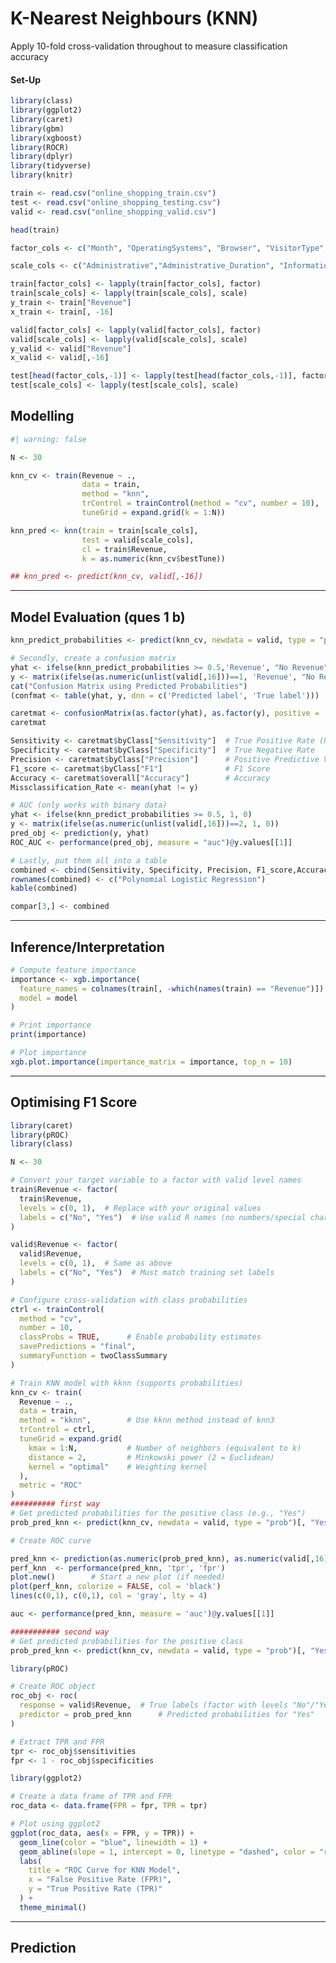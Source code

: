 # K-Nearest Neighbours (KNN)

Apply 10-fold cross-validation throughout to measure classification accuracy

#### Set-Up

```r
library(class)
library(ggplot2)
library(caret)
library(gbm)
library(xgboost)
library(ROCR)
library(dplyr)
library(tidyverse)
library(knitr)

train <- read.csv("online_shopping_train.csv")
test <- read.csv("online_shopping_testing.csv")
valid <- read.csv("online_shopping_valid.csv")

head(train)

factor_cols <- c("Month", "OperatingSystems", "Browser", "VisitorType", "Weekend", "Revenue")

scale_cols <- c("Administrative","Administrative_Duration", "Informational", "Informational_Duration","ProductRelated","SpecialDay", "ProductRelated_Duration","BounceRates", "ExitRates", "PageValues")

train[factor_cols] <- lapply(train[factor_cols], factor)
train[scale_cols] <- lapply(train[scale_cols], scale)
y_train <- train["Revenue"]
x_train <- train[, -16]

valid[factor_cols] <- lapply(valid[factor_cols], factor)
valid[scale_cols] <- lapply(valid[scale_cols], scale)
y_valid <- valid["Revenue"]
x_valid <- valid[,-16]

test[head(factor_cols,-1)] <- lapply(test[head(factor_cols,-1)], factor)
test[scale_cols] <- lapply(test[scale_cols], scale)
```

## Modelling

```r
#| warning: false

N <- 30

knn_cv <- train(Revenue ~ ., 
                data = train,
                method = "knn",
                trControl = trainControl(method = "cv", number = 10),
                tuneGrid = expand.grid(k = 1:N))

knn_pred <- knn(train = train[scale_cols],
                test = valid[scale_cols],
                cl = train$Revenue,
                k = as.numeric(knn_cv$bestTune))

## knn_pred <- predict(knn_cv, valid[,-16])


```

------------------------------------------------------------------------

\newpage

## Model Evaluation (ques 1 b)
```r
knn_predict_probabilities <- predict(knn_cv, newdata = valid, type = "prob")[, "1"]

# Secondly, create a confusion matrix
yhat <- ifelse(knn_predict_probabilities >= 0.5,'Revenue', "No Revenue")
y <- matrix(ifelse(as.numeric(unlist(valid[,16]))==1, 'Revenue', "No Revenue"))
cat("Confusion Matrix using Predicted Probabilities")
(confmat <- table(yhat, y, dnn = c('Predicted label', 'True label')))

caretmat <- confusionMatrix(as.factor(yhat), as.factor(y), positive = 'Revenue')
caretmat 

Sensitivity <- caretmat$byClass["Sensitivity"]  # True Positive Rate (Recall)
Specificity <- caretmat$byClass["Specificity"]  # True Negative Rate
Precision <- caretmat$byClass["Precision"]      # Positive Predictive Value
F1_score <- caretmat$byClass["F1"]              # F1 Score
Accuracy <- caretmat$overall["Accuracy"]        # Accuracy
Missclassification_Rate <- mean(yhat != y)

# AUC (only works with binary data)
yhat <- ifelse(knn_predict_probabilities >= 0.5, 1, 0)
y <- matrix(ifelse(as.numeric(unlist(valid[,16]))==2, 1, 0))
pred_obj <- prediction(y, yhat)
ROC_AUC <- performance(pred_obj, measure = "auc")@y.values[[1]]

# Lastly, put them all into a table
combined <- cbind(Sensitivity, Specificity, Precision, F1_score,Accuracy, Missclassification_Rate, ROC_AUC)
rownames(combined) <- c("Polynomial Logistic Regression")
kable(combined)

compar[3,] <- combined
```

------------------------------------------------------------------------


\newpage

## Inference/Interpretation

```r
# Compute feature importance
importance <- xgb.importance(
  feature_names = colnames(train[, -which(names(train) == "Revenue")]),
  model = model
)

# Print importance
print(importance)

# Plot importance
xgb.plot.importance(importance_matrix = importance, top_n = 10)
```

------------------------------------------------------------------------

\newpage

## Optimising F1 Score

```r
library(caret)
library(pROC)
library(class)

N <- 30

# Convert your target variable to a factor with valid level names
train$Revenue <- factor(
  train$Revenue,
  levels = c(0, 1),  # Replace with your original values
  labels = c("No", "Yes")  # Use valid R names (no numbers/special characters)
)

valid$Revenue <- factor(
  valid$Revenue,
  levels = c(0, 1),  # Same as above
  labels = c("No", "Yes")  # Must match training set labels
)

# Configure cross-validation with class probabilities
ctrl <- trainControl(
  method = "cv",
  number = 10,
  classProbs = TRUE,      # Enable probability estimates
  savePredictions = "final",
  summaryFunction = twoClassSummary
)

# Train KNN model with kknn (supports probabilities)
knn_cv <- train(
  Revenue ~ .,
  data = train,
  method = "kknn",        # Use kknn method instead of knn3
  trControl = ctrl,
  tuneGrid = expand.grid(
    kmax = 1:N,           # Number of neighbors (equivalent to k)
    distance = 2,         # Minkowski power (2 = Euclidean)
    kernel = "optimal"    # Weighting kernel
  ),
  metric = "ROC"
)
########## first way
# Get predicted probabilities for the positive class (e.g., "Yes")
prob_pred_knn <- predict(knn_cv, newdata = valid, type = "prob")[, "Yes"]

# Create ROC curve

pred_knn <- prediction(as.numeric(prob_pred_knn), as.numeric(valid[,16]))
perf_knn  <- performance(pred_knn, 'tpr', 'fpr')
plot.new()        # Start a new plot (if needed)
plot(perf_knn, colorize = FALSE, col = 'black')
lines(c(0,1), c(0,1), col = 'gray', lty = 4)

auc <- performance(pred_knn, measure = 'auc')@y.values[[1]]

########### second way
# Get predicted probabilities for the positive class
prob_pred_knn <- predict(knn_cv, newdata = valid, type = "prob")[, "Yes"]

library(pROC)

# Create ROC object
roc_obj <- roc(
  response = valid$Revenue,  # True labels (factor with levels "No"/"Yes")
  predictor = prob_pred_knn      # Predicted probabilities for "Yes"
)

# Extract TPR and FPR
tpr <- roc_obj$sensitivities
fpr <- 1 - roc_obj$specificities

library(ggplot2)

# Create a data frame of TPR and FPR
roc_data <- data.frame(FPR = fpr, TPR = tpr)

# Plot using ggplot2
ggplot(roc_data, aes(x = FPR, y = TPR)) +
  geom_line(color = "blue", linewidth = 1) +
  geom_abline(slope = 1, intercept = 0, linetype = "dashed", color = "red") +
  labs(
    title = "ROC Curve for KNN Model",
    x = "False Positive Rate (FPR)",
    y = "True Positive Rate (TPR)"
  ) +
  theme_minimal()
```

------------------------------------------------------------------------

\newpage

## Prediction

```r

```
